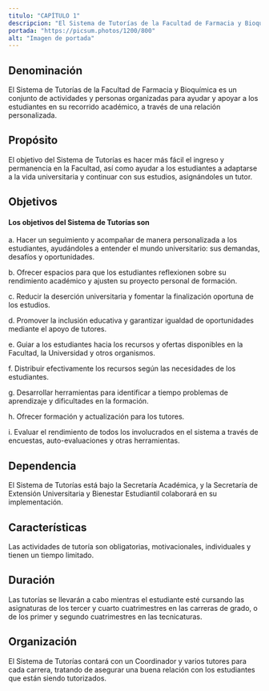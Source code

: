---
titulo: "CAPÍTULO 1"
descripcion: "El Sistema de Tutorías de la Facultad de Farmacia y Bioquímica apoya y orienta a estudiantes en su trayectoria académica mediante tutores asignados."
portada: "https://picsum.photos/1200/800"
alt: "Imagen de portada"
---

## Denominación

El Sistema de Tutorías de la Facultad de Farmacia y Bioquímica es un conjunto de actividades y personas organizadas para ayudar y apoyar a los estudiantes en su recorrido académico, a través de una relación personalizada.

## Propósito

El objetivo del Sistema de Tutorías es hacer más fácil el ingreso y permanencia en la Facultad, así como ayudar a los estudiantes a adaptarse a la vida universitaria y continuar con sus estudios, asignándoles un tutor.

## Objetivos

#### Los objetivos del Sistema de Tutorías son

a. Hacer un seguimiento y acompañar de manera personalizada a los estudiantes, ayudándoles a entender el mundo universitario: sus demandas, desafíos y oportunidades.

b. Ofrecer espacios para que los estudiantes reflexionen sobre su rendimiento académico y ajusten su proyecto personal de formación.

c. Reducir la deserción universitaria y fomentar la finalización oportuna de los estudios.

d. Promover la inclusión educativa y garantizar igualdad de oportunidades mediante el apoyo de tutores.

e. Guiar a los estudiantes hacia los recursos y ofertas disponibles en la Facultad, la Universidad y otros organismos.

f. Distribuir efectivamente los recursos según las necesidades de los estudiantes.

g. Desarrollar herramientas para identificar a tiempo problemas de aprendizaje y dificultades en la formación.

h. Ofrecer formación y actualización para los tutores.

i. Evaluar el rendimiento de todos los involucrados en el sistema a través de encuestas, auto-evaluaciones y otras herramientas.

## Dependencia

El Sistema de Tutorías está bajo la Secretaría Académica, y la Secretaría de Extensión Universitaria y Bienestar Estudiantil colaborará en su implementación.

## Características

Las actividades de tutoría son obligatorias, motivacionales, individuales y tienen un tiempo limitado.

## Duración

Las tutorías se llevarán a cabo mientras el estudiante esté cursando las asignaturas de los tercer y cuarto cuatrimestres en las carreras de grado, o de los primer y segundo cuatrimestres en las tecnicaturas.

## Organización

El Sistema de Tutorías contará con un Coordinador y varios tutores para cada carrera, tratando de asegurar una buena relación con los estudiantes que están siendo tutorizados.
